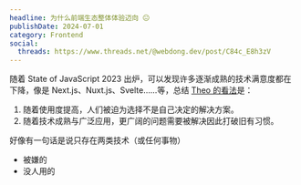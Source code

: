 ```yaml
---
headline: 为什么前端生态整体体验迈向 😐
publishDate: 2024-07-01
category: Frontend
social:
  threads: https://www.threads.net/@webdong.dev/post/C84c_E8h3zV
---
```


随着 State of JavaScript 2023 出炉，可以发现许多逐渐成熟的技术满意度都在下降，像是 Next.js、Nuxt.js、Svelte……等，总结 [Theo 的看法](https://www.youtube.com/watch?v=rdKQczxKwe8)是：

1. 随着使用度提高，人们被迫为选择不是自己决定的解决方案。
2. 随着技术成熟与广泛应用，更广阔的问题需要被解决因此打破旧有习惯。

好像有一句话是说只存在两类技术（或任何事物）

- 被嫌的
- 没人用的
